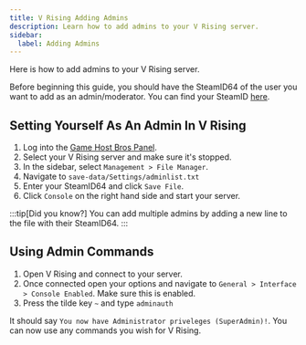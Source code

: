 ```yaml
---
title: V Rising Adding Admins
description: Learn how to add admins to your V Rising server.
sidebar:
  label: Adding Admins
---
```


Here is how to add admins to your V Rising server.

Before beginning this guide, you should have the SteamID64 of the user you want to add as an admin/moderator. You can find your SteamID [here](https://steamid.io/).

## Setting Yourself As An Admin In V Rising

1. Log into the [Game Host Bros Panel](https://panel.gamehostbros.com). 
2. Select your V Rising server and make sure it's stopped.
3. In the sidebar, select `Management > File Manager`.
4. Navigate to `save-data/Settings/adminlist.txt`
5. Enter your SteamID64 and click `Save File`.
6. Click `Console` on the right hand side and start your server.

:::tip[Did you know?]
You can add multiple admins by adding a new line to the file with their SteamID64.
:::

## Using Admin Commands

1. Open V Rising and connect to your server.
2. Once connected open your options and navigate to `General > Interface > Console Enabled`. Make sure this is enabled.
3. Press the tilde key `~` and type `adminauth`

It should say `You now have Administrator priveleges (SuperAdmin)!`. You can now use any commands you wish for V Rising.